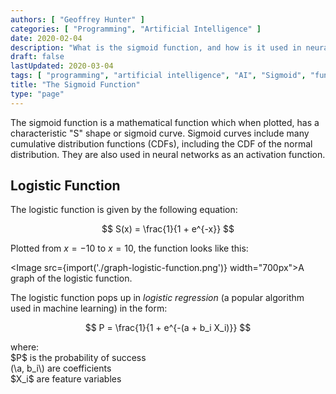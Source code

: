 ```yaml
---
authors: [ "Geoffrey Hunter" ]
categories: [ "Programming", "Artificial Intelligence" ]
date: 2020-02-04
description: "What is the sigmoid function, and how is it used in neural networks?"
draft: false
lastUpdated: 2020-03-04
tags: [ "programming", "artificial intelligence", "AI", "Sigmoid", "function", "mathematics", "S curve", "machine learning", "logistic function", "logistic regression" ]
title: "The Sigmoid Function"
type: "page"
---
```



The sigmoid function is a mathematical function which when plotted, has a characteristic "S" shape or sigmoid curve. Sigmoid curves include many cumulative distribution functions (CDFs), including the CDF of the normal distribution. They are also used in neural networks as an activation function.

## Logistic Function

The logistic function is given by the following equation:

$$
S(x) = \frac{1}{1 + e^{-x}}
$$

Plotted from $x = -10$ to $x = 10$, the function looks like this:

<Image src={import('./graph-logistic-function.png')} width="700px">A graph of the logistic function.</Image>

The logistic function pops up in _logistic regression_ (a popular algorithm used in machine learning) in the form:

$$
P = \frac{1}{1 + e^{-(a + b_i X_i)}}
$$

<p className="centered">where:<br/>
$P$ is the probability of success<br/>
(\a, b_i\) are coefficients<br/>
$X_i$ are feature variables<br/></p>